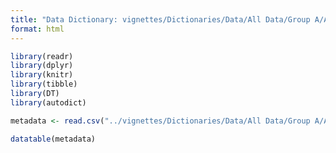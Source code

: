 ```yaml
---
title: "Data Dictionary: vignettes/Dictionaries/Data/All Data/Group A/AlbumSales0.csv"
format: html
---
```


```r
library(readr)
library(dplyr)
library(knitr)
library(tibble)
library(DT)
library(autodict)
```

```r
metadata <- read.csv("../vignettes/Dictionaries/Data/All Data/Group A/AlbumSales0.csv")

datatable(metadata)
```
